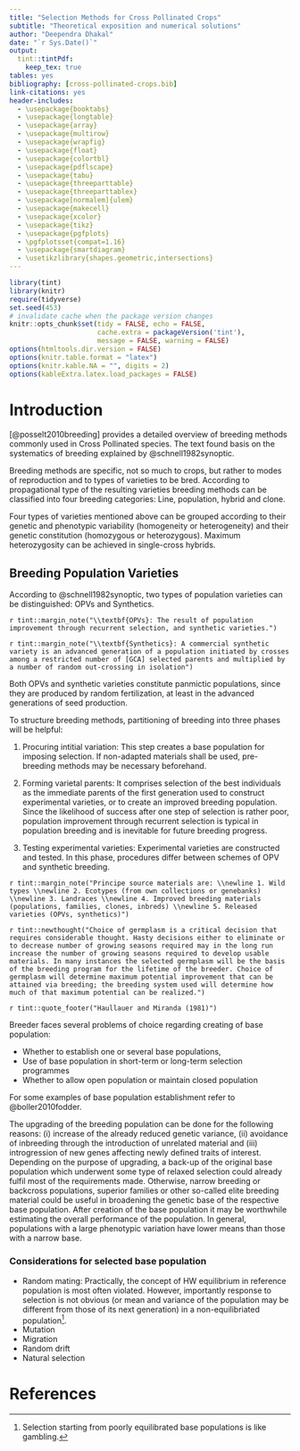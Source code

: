 ```yaml
---
title: "Selection Methods for Cross Pollinated Crops"
subtitle: "Theoretical exposition and numerical solutions"
author: "Deependra Dhakal"
date: "`r Sys.Date()`"
output: 
  tint::tintPdf:
    keep_tex: true
tables: yes
bibliography: [cross-pollinated-crops.bib]
link-citations: yes
header-includes:
  - \usepackage{booktabs}
  - \usepackage{longtable}
  - \usepackage{array}
  - \usepackage{multirow}
  - \usepackage{wrapfig}
  - \usepackage{float}
  - \usepackage{colortbl}
  - \usepackage{pdflscape}
  - \usepackage{tabu}
  - \usepackage{threeparttable}
  - \usepackage{threeparttablex}
  - \usepackage[normalem]{ulem}
  - \usepackage{makecell}
  - \usepackage{xcolor}
  - \usepackage{tikz}
  - \usepackage{pgfplots}
  - \pgfplotsset{compat=1.16}
  - \usepackage{smartdiagram}
  - \usetikzlibrary{shapes.geometric,intersections}
---
```


```r
library(tint)
library(knitr)
require(tidyverse)
set.seed(453)
# invalidate cache when the package version changes
knitr::opts_chunk$set(tidy = FALSE, echo = FALSE, 
                      cache.extra = packageVersion('tint'), 
                      message = FALSE, warning = FALSE)
options(htmltools.dir.version = FALSE) 
options(knitr.table.format = "latex")
options(knitr.kable.NA = "", digits = 2)
options(kableExtra.latex.load_packages = FALSE)
```

\clearpage

# Introduction

[@posselt2010breeding] provides a detailed overview of breeding methods commonly used in Cross Pollinated species. The text found basis on the systematics of breeding explained by @schnell1982synoptic.

Breeding methods are specific, not so much to crops, but rather to modes of reproduction and to types of varieties to be bred. According to propagational type of the resulting varieties breeding methods can be classified into four breeding categories: Line, population, hybrid and clone.

\vspace{1cm}

\begin{figure}
\centering
\begin{tikzpicture}
\coordinate (A) at (1,0);
\coordinate (B) at (4,{sqrt(27)});
\coordinate (C) at (7,0);
<!-- % \draw[step=0.5cm,color=gray] (0,-3) grid (8,6); -->
\draw[name path=UP, fill, color=blue!88, draw=red, line width=2pt,opacity=0.6]
(A) node[anchor=north,align=center]{(Autogamy)\\ Line varieties} -- (C) node[anchor=north,align=center]{(Allogamy)\\ Population varieties} -- (B) node[anchor=south,align=center]{Clone varieties\\ (Apomixis)} -- cycle;
\draw[name path=DOWN,dotted] (A)--(4,-2) node[anchor=north,align=center]{Hybrid varieties}--(C);
<!-- % using name path requires intersections tikzlibrary -->
\end{tikzpicture}
\caption{The reproduction triangle with the modes of reproduction (in bracketted letters) and the four breeding categories and resulting types of varieties. The system also imples that thare are not strict barriers between reproductive systems, but a gradual transition from one mode to the neighboring one. Clonal varieties can be selected for strictly apomictic plants. While autogamy and allogamy are not as strict in plant kingdom as even highly autogamous lines may cross fertilize nearby plants. Hybrid breeding, as shown involves both autogamy and allogamy and could be called a man-made breeding system.} \label{fig:triangle-of-breeding}
\end{figure}

<!-- \smartdiagram[priority descriptive diagram]{ -->
<!--   Develop a document structure, -->
<!--   Choose a document class, -->
<!--   Select suitable packages, -->
<!--   Setup the document preamble, -->
<!--   Write your document, -->
<!--   Finetune the layout} -->

Four types of varieties mentioned above can be grouped according to their genetic and phenotypic variability (homogeneity or heterogeneity) and their genetic constitution (homozygous or heterozygous). Maximum heterozygosity can be achieved in single-cross hybrids.

## Breeding Population Varieties

According to @schnell1982synoptic, two types of population varieties can be distinguished: OPVs and Synthetics. 

`r tint::margin_note("\\textbf{OPVs}: The result of population improvement through recurrent selection, and synthetic varieties.")`

`r tint::margin_note("\\textbf{Synthetics}: A commercial synthetic variety is an advanced generation of a population initiated by crosses among a restricted number of [GCA] selected parents and multiplied by a number of random out-crossing in isolation")`

Both OPVs and synthetic varieties constitute panmictic populations, since they are produced by random fertilization, at least in the advanced generations of seed production.

To structure breeding methods, partitioning of breeding into three phases will be helpful:

1. Procuring intitial variation: This step creates a base population for imposing selection. If non-adapted materials shall be used, pre-breeding methods may be necessary beforehand.

2. Forming varietal parents: It comprises selection of the best individuals as the immediate parents of the first generation used to construct experimental varieties, or to create an improved breeding population. Since the likelihood of success after one step of selection is rather poor, population improvement through recurrent selection is typical in population breeding and is inevitable for future breeding progress.

3. Testing experimental varieties: Experimental varieties are constructed and tested. In this phase, procedures differ between schemes of OPV and synthetic breeding.

`r tint::margin_note("Principe source materials are:
\\newline 1. Wild types
\\newline 2. Ecotypes (from own collections or genebanks)
\\newline 3. Landraces
\\newline 4. Improved breeding materials (populations, families, clones, inbreds)
\\newline 5. Released varieties (OPVs, synthetics)")`

`r tint::newthought("Choice of germplasm is a critical decision that requires considerable thought. Hasty decisions either to eliminate or to decrease number of growing seasons required may in the long run increase the number of growing seasons required to develop usable materials. In many instances the selected germplasm will be the basis of the breeding program for the lifetime of the breeder. Choice of germplasm will determine maximum potential improvement that can be attained via breeding; the breeding system used will determine how much of that maximum potential can be realized.")`

`r tint::quote_footer("Haullauer and Miranda (1981)")`

Breeder faces several problems of choice regarding creating of base population: 

- Whether to establish one or several base populations, 
- Use of base population in short-term or long-term selection programmes
- Whether to allow open population or maintain closed population

<!-- `r tint::margin_note("Mostly for research studies, closed populations are used.$$\\frac{d}{dx}\\left( \\int_{a}^{x} f(u)\\,du\\right)=f(x)$$.")` -->

For some examples of base population establishment refer to @boller2010fodder.

The upgrading of the breeding population can be done for the following reasons: (i) increase of the already reduced genetic variance, (ii) avoidance of inbreeding through the introduction of unrelated material and (iii) introgression of new genes affecting newly defined traits of interest. Depending on the purpose of upgrading, a back-up of the original base population which underwent some type of relaxed selection could already fulfil most of the requirements made. Otherwise, narrow breeding or backcross populations, superior families or other so-called elite breeding material could be useful in broadening the genetic base of the respective base population. After creation of the base population it may be worthwhile estimating the overall performance of the population. In general, populations with a large phenotypic variation have lower means than those with a narrow base.

### Considerations for selected base population

- Random mating: Practically, the concept of HW equilibrium in reference population is most often violated. However, importantly response to selection is not obvious (or mean and variance of the population may be different from those of its next generation) in a non-equilibriated population^[Selection starting from poorly
equilibrated base populations is like gambling.].
- Mutation
- Migration
- Random drift
- Natural selection
  
\clearpage

# References
